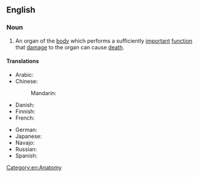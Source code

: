 ==English==

===Noun===
{{en-noun}}

# An organ of the [[body]] which performs a sufficiently [[important]] [[function]] that [[damage]] to the organ can cause [[death]].

====Translations====
{{trans-top|organ which performs an important function}}
* Arabic: {{t-needed|ar}}
* Chinese:
*: Mandarin: {{t|cmn|生命器官|tr=shēngmìng qìguān|sc=Hani}}
* Danish: {{t|da|livsvigtigt organ|n}}
* Finnish: {{t|fi|vitaalielin}}
* French: {{t|fr|organe vital|f}}
{{trans-mid}}
* German: {{t|de|lebenswichtiges Organ|n}}
* Japanese: {{t|ja|重要臓器|tr=じゅうようぞうき, jūyō zōki|sc=Jpan}}
* Navajo: {{t|nv|atsą́ siláí}}
* Russian: {{t|ru|жи́зненно ва́жный о́рган|m}}
* Spanish: {{t|es|órgano vital|m}}
{{trans-bottom}}

[[Category:en:Anatomy]]